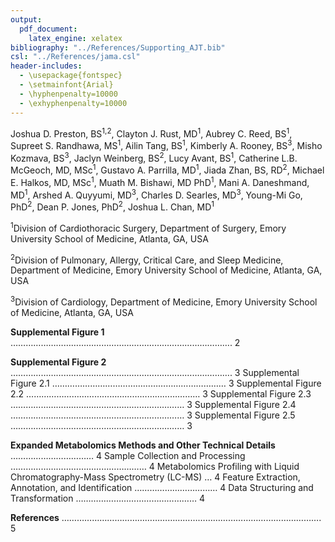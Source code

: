 ```yaml
---
output:
  pdf_document:
    latex_engine: xelatex
bibliography: "../References/Supporting_AJT.bib"
csl: "../References/jama.csl"
header-includes:
  - \usepackage{fontspec}
  - \setmainfont{Arial}
  - \hyphenpenalty=10000
  - \exhyphenpenalty=10000
---
```


\begin{center}
\textit{\Large Supporting Information for:}
\end{center}

\begin{center}
\textbf{\Large Recipient Plasma Metabolomics as a Predictor of Heart Transplant Severe Primary Graft Dysfunction}
\end{center}

\vspace{1em}

Joshua D. Preston, BS^1,2^, Clayton J. Rust, MD^1^, Aubrey C. Reed, BS^1^, Supreet S. Randhawa, MS^1^, Ailin Tang, BS^1^, Kimberly A. Rooney, BS^3^, Misho Kozmava, BS^3^, Jaclyn Weinberg, BS^2^, Lucy Avant, BS^1^, Catherine L.B. McGeoch, MD, MSc^1^, Gustavo A. Parrilla, MD^1^, Jiada Zhan, BS, RD^2^, Michael E. Halkos, MD, MSc^1^, Muath M. Bishawi, MD PhD^1^, Mani A. Daneshmand, MD^1^, Arshed A. Quyyumi, MD^3^, Charles D. Searles, MD^3^, Young-Mi Go, PhD^2^, Dean P. Jones, PhD^2^, Joshua L. Chan, MD^1^

\vspace{1em}

^1^Division of Cardiothoracic Surgery, Department of Surgery, Emory University School of Medicine, Atlanta, GA, USA

^2^Division of Pulmonary, Allergy, Critical Care, and Sleep Medicine, Department of Medicine, Emory University School of Medicine, Atlanta, GA, USA

^3^Division of Cardiology, Department of Medicine, Emory University School of Medicine, Atlanta, GA, USA

\vspace{2em}

\begin{center}
\textbf{\large Table of Contents}
\end{center}

\vspace{1em}

**Supplemental Figure 1** ........................................................................................ 2

**Supplemental Figure 2** ........................................................................................ 3
\hspace{1em} Supplemental Figure 2.1 ..................................................................... 3
\hspace{1em} Supplemental Figure 2.2 ..................................................................... 3
\hspace{1em} Supplemental Figure 2.3 ..................................................................... 3
\hspace{1em} Supplemental Figure 2.4 ..................................................................... 3
\hspace{1em} Supplemental Figure 2.5 ..................................................................... 3

**Expanded Metabolomics Methods and Other Technical Details** ................................. 4
\hspace{1em} Sample Collection and Processing ...................................................... 4
\hspace{1em} Metabolomics Profiling with Liquid Chromatography-Mass Spectrometry (LC-MS) ... 4
\hspace{1em} Feature Extraction, Annotation, and Identification ................................. 4
\hspace{1em} Data Structuring and Transformation ................................................ 4

**References** ....................................................................................................... 5

\newpage
